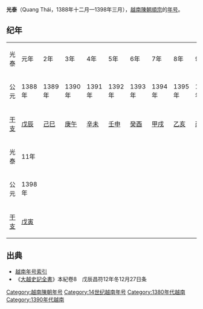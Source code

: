 {{Eranamebox|年号=光泰
|起讫时间= 1388年—1398年
|政权= [[越南陳朝|越南陳朝]]
|帝王= 順宗[[陳顒|陳顒]]
|历时= 11年
|timeline=
|说明=
}}
'''光泰'''（Quang Thái，1388年十二月—1398年三月），[[越南陳朝|越南陳朝]][[陳順宗|順宗]]的[[年号|年号]]。

==纪年==
{| class="wikitable" style="background-color:#ffffff;text-align:center"
|- style="background-color:#cccccc;font-weight:bold"
|光泰||元年||2年||3年||4年||5年||6年||7年||8年||9年||10年
|-
|公元||1388年||1389年||1390年||1391年||1392年||1393年||1394年||1395年||1396年||1397年
|- 
|[[干支|干支]]||[[戊辰|戊辰]]||[[己巳|己巳]]||[[庚午|庚午]]||[[辛未|辛未]]||[[壬申|壬申]]||[[癸酉|癸酉]]||[[甲戌|甲戌]]||[[乙亥|乙亥]]||[[丙子|丙子]]||[[丁丑|丁丑]] 
|- style="background-color:#cccccc;font-weight:bold"
|光泰||11年
|-
|公元||1398年
|- 
|[[干支|干支]]||[[戊寅|戊寅]]
|}

==出典==
*[[越南年号索引|越南年号索引]]
*《[[大越史記全書|大越史記全書]]》本紀卷8　戊辰昌符12年冬12月27日条

{{年号|[[昌符|昌符]]|[[越南年号索引|越南陳朝年号]]|[[建新|建新]]}}
{{越南年號}}
[[Category:越南陳朝年号|Category:越南陳朝年号]]
[[Category:14世纪越南年号|Category:14世纪越南年号]]
[[Category:1380年代越南|Category:1380年代越南]]
[[Category:1390年代越南|Category:1390年代越南]]